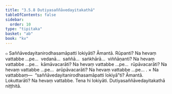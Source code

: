 ```yaml
---
title: "3.5.8 Dutiyasaññāvedayitakathā"
tableOfContents: false
sidebar:
  order: 10
type: "tipitaka"
basket: "ab"
book: "kv"
---
```



<DynamicBreadcrumb />

<Division number="730" book="kv">

<Paragraph number="2317" book="kv">
๐ Saññāvedayitanirodhasamāpatti lokiyāti? Āmantā. Rūpanti? Na hevaṃ vattabbe …pe…  vedanā…  saññā…  saṅkhārā…  viññāṇanti? Na hevaṃ vattabbe …pe…  kāmāvacarāti? Na hevaṃ vattabbe …pe…  rūpāvacarāti? Na hevaṃ vattabbe …pe…  arūpāvacarāti? Na hevaṃ vattabbe …pe… .
</Paragraph>

</Division>
<Division number="731" book="kv">

<Paragraph number="2318" book="kv">
× Na vattabbaṃ—  “saññāvedayitanirodhasamāpatti lokiyā”ti? Āmantā. Lokuttarāti? Na hevaṃ vattabbe. Tena hi lokiyāti.

</Paragraph>
</Division>

<Paragraph number="2319" type="center" book="kv">
Dutiyasaññāvedayitakathā niṭṭhitā.
</Paragraph>